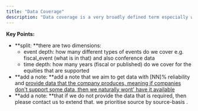 ```yaml
---
title: "Data Coverage"
description: "Data coverage is a very broadly defined term especially when there is a wide array of data that is not regulatory yet important. Below is a categorisation of the data that we currently track"
---
```


**Key Points:**

- **split: **there are two dimensions:
  - event depth: how many different types of events do we cover e.g. fiscal_event (what is in that) and also conference data
  - time depth: how many years (fiscal or published) do we cover for the equities that are supported
- **add a note: **add a note that we aim to get data with [NN]% reliability and <u>provide data that the company produces, meaning if companies don't support some data, then we naturally wont' have it available</u>
- **add a note: **that if we do not provide the data that is required, then please contact us to extend that. we prioritise source by source-basis .